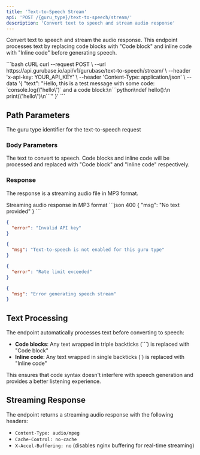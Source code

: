 ```yaml
---
title: 'Text-to-Speech Stream'
api: 'POST /{guru_type}/text-to-speech/stream/'
description: 'Convert text to speech and stream audio response'
---
```


Convert text to speech and stream the audio response. This endpoint processes text by replacing code blocks with "Code block" and inline code with "Inline code" before generating speech.

<RequestExample>
```bash cURL
curl --request POST \
  --url https://api.gurubase.io/api/v1/gurubase/text-to-speech/stream/ \
  --header 'x-api-key: YOUR_API_KEY' \
  --header 'Content-Type: application/json' \
  --data '{
    "text": "Hello, this is a test message with some code: `console.log(\"hello\")` and a code block:\n```python\ndef hello():\n    print(\"hello\")\n```"
  }'
```

</RequestExample>

## Path Parameters

<ParamField path="guru_type" type="string" required>
  The guru type identifier for the text-to-speech request
</ParamField>

### Body Parameters

<ParamField body="text" type="string" required>
  The text to convert to speech. Code blocks and inline code will be processed and replaced with "Code block" and "Inline code" respectively.
</ParamField>

### Response

The response is a streaming audio file in MP3 format.

<ResponseField name="audio_stream" type="audio/mpeg">
  Streaming audio response in MP3 format
</ResponseField>

<ResponseExample>
```json 400
{
  "msg": "No text provided"
}
```

```json 401
{
  "error": "Invalid API key"
}
```

```json 403
{
  "msg": "Text-to-speech is not enabled for this guru type"
}
```

```json 429
{
  "error": "Rate limit exceeded"
}
```

```json 500
{
  "msg": "Error generating speech stream"
}
```
</ResponseExample>

## Text Processing

The endpoint automatically processes text before converting to speech:

- **Code blocks**: Any text wrapped in triple backticks (```) is replaced with "Code block"
- **Inline code**: Any text wrapped in single backticks (`) is replaced with "Inline code"

This ensures that code syntax doesn't interfere with speech generation and provides a better listening experience.

## Streaming Response

The endpoint returns a streaming audio response with the following headers:
- `Content-Type: audio/mpeg`
- `Cache-Control: no-cache`
- `X-Accel-Buffering: no` (disables nginx buffering for real-time streaming)

